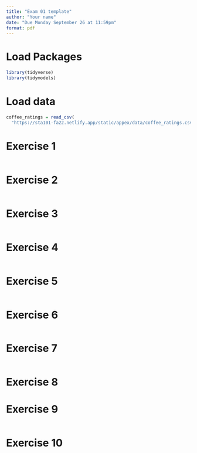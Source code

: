 ```yaml
---
title: "Exam 01 template"
author: "Your name"
date: "Due Monday September 26 at 11:59pm"
format: pdf
---
```


# Load Packages

```r
library(tidyverse)
library(tidymodels)
``` 

# Load data

```r
coffee_ratings = read_csv(
  "https://sta101-fa22.netlify.app/static/appex/data/coffee_ratings.csv")
```


# Exercise 1

```r

```

# Exercise 2

```r

```

# Exercise 3

```r

```


# Exercise 4

```r

```

# Exercise 5

```r

```

# Exercise 6

```r

```

# Exercise 7

```r

```

# Exercise 8


# Exercise 9

```r

```

# Exercise 10 

```r

```